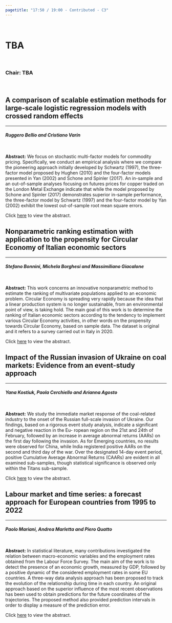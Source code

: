 ```yaml
---
pagetitle: "17:50 / 19:00 - Contributed - C3"
---
```



<br>


# TBA  {#buttons .tabset .tabset-fade .tabset-pills}

<br>

### Chair: TBA

<br>

## A comparison of scalable estimation methods for large-scale logistic regression models with crossed random effects
***
#### *Ruggero Bellio and Cristiano Varin*

<br>

**Abstract:** We focus on stochastic multi-factor models for commodity pricing. Specifically, we conduct an empirical analysis where we compare the pioneering approach initially developed by Schwartz (1997), the three-factor model proposed by Hughen (2010) and the four-factor models presented in Yan (2002) and Schone and Spinler (2017). An in-sample and an out-of-sample analyses focusing on futures prices for copper traded on the London Metal Exchange indicate that while the model proposed by Schone and Spinler (2017) demonstrates superior in-sample performance, the three-factor model by Schwartz (1997) and the four-factor model by Yan (2002) exhibit the lowest out-of-sample root mean square errors.

Click [here]() to view the abstract.

## Nonparametric ranking estimation with application to the propensity for Circular Economy of Italian economic sectors
***
#### *Stefano Bonnini, Michela Borghesi and Massimiliano Giacalone*

<br>

**Abstract:** This work concerns an innovative nonparametric method to estimate the ranking of multivariate populations applied to an economic problem. Circular Economy is spreading very rapidly because the idea that a linear production system is no longer sustainable, from an environmental point of view, is taking hold. The main goal of this work is to determine the ranking of Italian economic sectors according to the tendency to implement various Circular Economy activities, in other words on the propensity towards Circular Economy, based on sample data. The dataset is original and it refers to a survey carried out in Italy in 2020.

Click [here]() to view the abstract.

## Impact of the Russian invasion of Ukraine on coal markets: Evidence from an event-study approach
***
#### *Yana Kostiuk, Paola Cerchiello and Arianna Agosto*

<br>

**Abstract:** We study the immediate market response of the coal-related industry to the onset of the Russian full-scale invasion of Ukraine. Our findings, based on a rigorous event study analysis, indicate a significant and negative reaction in the Eu- ropean region on the 21st and 24th of February, followed by an increase in average abnormal returns (AARs) on the first day following the invasion. As for Emerging countries, no results were observed for China, while India registered positive AARs on the second and third day of the war. Over the designated 14-day event period, positive Cumulative Average Abnormal Returns (CAARs) are evident in all examined sub-samples, though statistical significance is observed only within the Titans sub-sample.

Click [here]() to view the abstract.

## Labour market and time series: a forecast approach for European countries from 1995 to 2022
***
#### *Paolo Mariani, Andrea Marletta and Piero Quatto*

<br>

**Abstract:** In statistical literature, many contributions investigated the relation
between macro-economic variables and the employment rates obtained from the
Labour Force Survey. The main aim of the work is to detect the presence of an
economic growth, measured by GDP, followed by a positive dynamic of the
considered employment rates in some EU countries. A three-way data analysis
approach has been proposed to track the evolution of the relationship during time in
each country. An original approach based on the superior influence of the most
recent observations has been used to obtain predictions for the future coordinates of
the trajectories. The proposed method also provided prediction intervals in order to
display a measure of the prediction error.

Click [here]() to view the abstract.